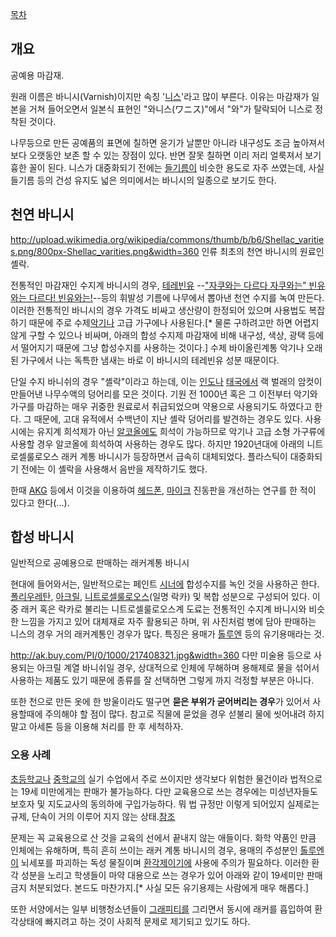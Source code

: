 [[목차]]

== 개요 ==
공예용 마감재. 

원래 이름은 바니시(Varnish)이지만 속칭 '[[니스]]'라고 많이 부른다. 이유는 마감재가 일본을 거쳐 들어오면서 일본식 표현인 "와니스(ワニス)"에서 "와"가 탈락되어 니스로 정착된 것이다.

나무등으로 만든 공예품의 표면에 칠하면 윤기가 날뿐만 아니라 내구성도 조금 높아져서 보다 오랫동안 보존 할 수 있는 장점이 있다. 반면 잘못 칠하면 이리 저리 얼룩져서 보기 흉한 꼴이 된다. 니스가 대중화되기 전에는 [[들기름]]이 비슷한 용도로 자주 쓰였는데, 사실 들기름 등의 건성 유지도 넓은 의미에서는 바니시의 일종으로 보기도 한다.

== 천연 바니시 ==
http://upload.wikimedia.org/wikipedia/commons/thumb/b/b6/Shellac_varities.png/800px-Shellac_varities.png&width=360
인류 최초의 천연 바니시의 원료인 셸락.

전통적인 마감재인 수지계 바니시의 경우, [[테레빈유]] --[["자쿠와는 다르다 자쿠와는" 빈유와는 다르다! 빈유와는!]]--등의 휘발성 기름에 나무에서 뽑아낸 천연 수지를 녹여 만든다. 이러한 전통적인 바니시의 경우 가격도 비싸고 생산량이 한정되어 있으며 사용법도 복잡하기 때문에 주로 수제[[악기]]나 고급 가구에나 사용된다.[* 물론 구하려고만 하면 어렵지 않게 구할 수 있으나 비싸며, 아래의 합성 수지제 마감재에 비해 내구성, 색상, 광택 등에서 떨어지기 때문에 그냥 합성수지를 사용하는 것이다.] 수제 바이올린계통 악기나 오래된 가구에서 나는 독특한 냄새는 바로 이 바니시의 테레빈유 성분 때문이다. 

단일 수지 바니쉬의 경우 "셸락"이라고 하는데, 이는 [[인도]]나 [[태국]]에서 랙 벌래의 암컷이 만들어낸 나무수액의 덩어리를 모은 것이다. 기원 전 1000년 혹은 그 이전부터 악기와 가구를 마감하는 매우 귀중한 원료로서 취급되었으며 약용으로 사용되기도 하였다고 한다. 그 때문에, 고대 유적에서 수백년이 지난 셸락 덩어리를 발견하는 경우도 있다. 사용시에는 유지계 희석제가 아닌 [[알코올]]에도 희석이 가능하므로 악기나 고급 소형 가구류에 사용할 경우 알코올에 희석하여 사용하는 경우도 많다. 하지만 1920년대에 아래의 니트로셀룰로오스 래커 계통 바니시가 등장하면서 급속히 대체되었다. 플라스틱이 대중화되기 전에는 이 셸락을 사용해서 음반을 제작하기도 했다.

한때 [[AKG]] 등에서 이것을 이용하여 [[헤드폰]], [[마이크]] 진동판을 개선하는 연구를 한 적이 있다고 한다(...). 

== 합성 바니시 ==
일반적으로 공예용으로 판매하는 래커계통 바니시

현대에 들어와서는, 일반적으로는 페인트 [[시너]]에 합성수지를 녹인 것을 사용하곤 한다. [[폴리우레탄]], [[아크릴]], [[니트로셀룰로오스]](일명 락카) 및 복합 성분으로 구성되어 있다. 이 중 래커 혹은 락카로 불리는 니트로셀룰로오스계 도료는 전통적인 수지계 바니시와 비슷한 느낌을 가지고 있어 대체재로 자주 활용되곤 하며, 위 사진처럼 병에 담아 판매하는 니스의 경우 거의 래커계통인 경우가 많다. 특징은 용매가 [[톨루엔]] 등의 유기용매라는 것.

http://ak.buy.com/PI/0/1000/217408321.jpg&width=360
다만 미술용 등으로 사용되는 아크릴 계열 바니쉬일 경우, 상대적으로 인체에 무해하며 용해제로 물을 섞어서 사용하는 제품도 있기 때문에 종류를 잘 선택하면 그렇게 까지 걱정할 부분은 아니다.

또한 천으로 만든 옷에 한 방울이라도 떨구면 '''묻은 부위가 굳어버리는 경우'''가 있어서 사용할때에 주의해야 할 점이 많다. 참고로 직물에 묻었을 경우 섣불리 물에 씻어내려 하지 말고 아세톤 등을 이용해 처리를 한 후 세척하자.

=== 오용 사례 ===
[[초등학교]]나 [[중학교]]의 실기 수업에서 주로 쓰이지만 생각보다 위험한 물건이라 법적으로는 19세 미만에게는 판매가 불가능하다. 다만 교육용으로 쓰는 경우에는 미성년자들도 보호자 및 지도교사의 동의하에 구입가능하다. 뭐 법 규정만 이렇게 되어있지 실제로는 규제, 단속이 거의 이루어 지지 않는 상태.[http://blog.daum.net/moge-family/4514 참조]

문제는 꼭 교육용으로 산 것을 교육의 선에서 끝내지 않는 애들이다. 화학 약품인 만큼 인체에는 유해하며, 특히 흔히 쓰이는 래커 계통 바니시의 경우, 용매의 주성분인 [[톨루엔]]이 뇌세포를 파괴하는 독성 물질이며 [[환각제]]이기에 사용에 주의가 필요하다. 이러한 환각 성분을 노리고 학생들이 마약 대용으로 쓰는 경우가 있어 아래와 같이 19세미만 판매 금지 처분되었다. 본드도 마찬가지.[* 사실 모든 유기용제는 사람에게 매우 해롭다.]

또한 서양에서는 일부 비행청소년들이 [[그래피티]]를 그리면서 동시에 래커를 흡입하여 환각상태에 빠지려고 하는 것이 사회적 문제로 제기되고 있기도 하다.
